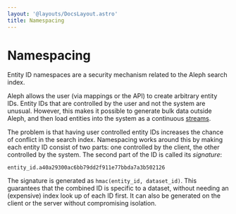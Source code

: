 ```yaml
---
layout: '@layouts/DocsLayout.astro'
title: Namespacing
---
```


# Namespacing

Entity ID namespaces are a security mechanism related to the Aleph search index.

Aleph allows the user (via mappings or the API) to create arbitrary entity IDs. Entity IDs that are controlled by the user and not the system are unusual. However, this makes it possible to generate bulk data outside Aleph, and then load entities into the system as a continuous [streams](/docs/#streams).

The problem is that having user controlled entity IDs increases the chance of conflict in the search index. Namespacing works around this by making each entity ID consist of two parts: one controlled by the client, the other controlled by the system. The second part of the ID is called its _signature_:

```
entity_id.a40a29300ac6bb79dd2f911e77bbda7a3b502126
```

The signature is generated as `hmac(entity_id, dataset_id)`. This guarantees that the combined ID is specific to a dataset, without needing an (expensive) index look up of each ID first. It can also be generated on the client or the server without compromising isolation.
